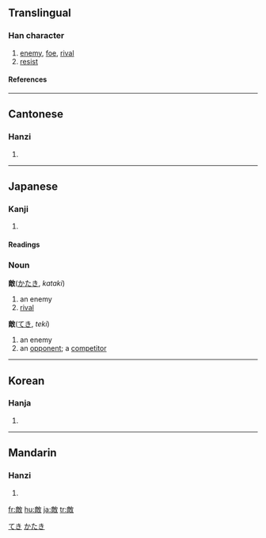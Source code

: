{{see|敌}}
==Translingual==

===Han character===
{{Han char|rn=66|rad=攴|as=11|sn=15|four=0824<sub>0</sub>|canj=卜月人大 (YBOK)|ids=⿰[[啇]][[攵]]}}

# [[enemy]], [[foe]], [[rival]]
# [[resist]]

====References====
{{Han ref|kx=0474.480|dkj=13354|dj=0828.290|hdz=21475.040|uh=6575|ud=25973|bh=BCC4|bd=48324}}

----

==Cantonese==

===Hanzi===
{{yue-hanzi|jyut=|y=dik6}}

# {{defn|Cantonese}}

----

==Japanese==

===Kanji===
{{ja-kanji|grade=5|rs=攴11}}

# {{defn|Japanese}}

====Readings====
{{ja-readings|on=[[てき]] (teki)|kun=[[かたき]] (kataki), [[あだ]] (ada)}}

===Noun===
'''敵'''([[かたき]], ''kataki'')

# an enemy
# [[rival]]
'''敵'''([[てき]], ''teki'')
# an enemy
# an [[opponent]]; a [[competitor]]

[[Category:Japanese nouns|てき]]
[[Category:Japanese nouns|かたき]]

----

==Korean==

===Hanja===
{{ko-hanja|hangeul=적|eumhun=|rv=jeok|mr=chŏk|y=cek}}

# {{defn|Korean}}

----

==Mandarin==

===Hanzi===
{{cmn-hanzi|sim=敌|pin=[[dí]] ([[di2]])|wg=ti<sup>2</sup>}}

# {{defn|Mandarin}}

[[fr:敵]]
[[hu:敵]]
[[ja:敵]]
[[tr:敵]]